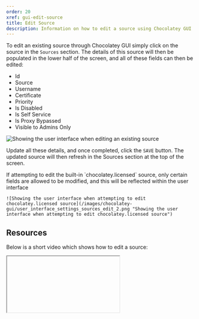 ```yaml
---
order: 20
xref: gui-edit-source
title: Edit Source
description: Information on how to edit a source using Chocolatey GUI
---
```


To edit an existing source through Chocolatey GUI simply click on the source in the `Sources` section.  The details of this source will then be populated in the lower half of the screen, and all of these fields can then be edited:

- Id
- Source
- Username
- Certificate
- Priority
- Is Disabled
- Is Self Service
- Is Proxy Bypassed
- Visible to Admins Only

![Showing the user interface when editing an existing source](/images/chocolatey-gui/user_interface_settings_sources_edit_1.png "Showing the user interface when editing an existing source")

Update all these details, and once completed, click the `SAVE` button.  The updated source will then refresh in the Sources section at the top of the screen.

<Callout type="info">
    If attempting to edit the built-in `chocolatey.licensed` source, only certain fields are allowed to be modified, and this will be reflected within the user interface

    ![Showing the user interface when attempting to edit chocolatey.licensed source](/images/chocolatey-gui/user_interface_settings_sources_edit_2.png "Showing the user interface when attempting to edit chocolatey.licensed source")
</Callout>

## Resources

Below is a short video which shows how to edit a source:

<Iframe ratio="16x9" link="https://www.youtube.com/embed/Zsyr51jr4QY?list=PL84yg23i9GBjAMY0OfHfn-MH4rviaccuc" />
